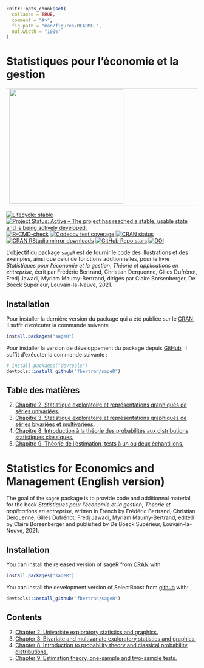 <!-- README.md is generated from README.Rmd. Please edit that file -->

```r
knitr::opts_chunk$set(
  collapse = TRUE,
  comment = "#>",
  fig.path = "man/figures/README-",
  out.width = "100%"
)
```

# Statistiques pour l’économie et la gestion 


<table align="center">
        <tr>
            <td><img src="man/figures/9782807319448-g.jpg" align="left" width="300" style="margin:0 100px 0 0;"/></td>
            <td><img src="man/figures/logo.png" align="right" width="200" style="margin:0 0 0 100px;"/></td>
        </tr>
</table>






<!-- badges: start -->
[![Lifecycle: stable](https://img.shields.io/badge/lifecycle-stable-green.svg)](https://lifecycle.r-lib.org/articles/stages.html)
[![Project Status: Active – The project has reached a stable, usable state and is being actively developed.](https://www.repostatus.org/badges/latest/active.svg)](https://www.repostatus.org/#active)
[![R-CMD-check](https://github.com/fbertran/sageR/workflows/R-CMD-check/badge.svg)](https://github.com/fbertran/sageR/actions)
[![Codecov test coverage](https://codecov.io/gh/fbertran/sageR/branch/master/graph/badge.svg)](https://codecov.io/gh/fbertran/sageR?branch=master)
[![CRAN status](https://www.r-pkg.org/badges/version/sageR)](https://CRAN.R-project.org/package=sageR)
[![CRAN RStudio mirror downloads](https://cranlogs.r-pkg.org/badges/sageR)](https://cran.r-project.org/package=sageR)
[![GitHub Repo stars](https://img.shields.io/github/stars/fbertran/sageR?style=social)](https://github.com/github/fbertran/sageR)
[![DOI](https://zenodo.org/badge/204068588.svg)](https://zenodo.org/badge/latestdoi/204068588)
<!-- badges: end -->


L'objectif du package `sageR` est de fournir le code des illustrations et des exemples, ainsi que celui de fonctions addtionnelles, pour le livre *Statistiques pour l’économie et la gestion*, *Théorie et applications en entreprise*, écrit par Frédéric Bertrand, Christian Derquenne, Gilles Dufrénot, Fredj Jawadi, Myriam Maumy-Bertrand, dirigés par Claire Borsenberger, De Boeck Supérieur, Louvain-la-Neuve, 2021.


## Installation

Pour installer la dernière version du package qui a été publiée sur le [CRAN](https://CRAN.R-project.org), il suffit d'exécuter la commande suivante :

``` r
install.packages("sageR")
```

Pour installer la version de développement du package depuis [GitHub](https://github.com/), il suffit d'exécuter la commande suivante :

``` r
# install.packages("devtools")
devtools::install_github("fbertran/sageR")
```

## Table des matières

<!-- [Avant-propos.](https://fbertran.github.io/sageR/articles/CodeChap00.html) -->

<!-- 1. [Chapitre 1. Introduction à la statistique et à son petit monde.](https://fbertran.github.io/sageR/articles/CodeChap01.html) -->
2. [Chapitre 2. Statistique exploratoire et représentations graphiques de séries univariées.](https://fbertran.github.io/sageR/articles/CodeChap02.html) 
3. [Chapitre 3. Statistique exploratoire et représentations graphiques de séries bivariées et multivariées.](https://fbertran.github.io/sageR/articles/CodeChap03.html) 
<!-- 4. [Chapitre 4. Exploration des données avec l'analyse en composantes principales.](https://fbertran.github.io/sageR/articles/CodeChap04.html)  -->
<!-- 5. [Chapitre 5. Exploration des données avec l'analyse factorielle des correspondances.](https://fbertran.github.io/sageR/articles/CodeChap05.html) -->
<!-- 6. [Chapitre 6. Exploration des données avec l'analyse des correspondances multiples.](https://fbertran.github.io/sageR/articles/CodeChap06.html)  -->
<!-- 7. [Chapitre 7. Exploration des données avec la classification automatique.](https://fbertran.github.io/sageR/articles/CodeChap07.html)  -->
8. [Chapitre 8. Introduction à la théorie des probabilités aux distributions statistiques classiques.](https://fbertran.github.io/sageR/articles/CodeChap08.html)
9. [Chapitre 9. Théorie de l'estimation, tests à un ou deux échantillons.](https://fbertran.github.io/sageR/articles/CodeChap09.html)
<!-- 10. [Chapitre 10. Modèle linéaire gaussien.](https://fbertran.github.io/sageR/articles/CodeChap10.html) -->
<!-- 11. [Chapitre 11. Introduction aux séries temporelles.](https://fbertran.github.io/sageR/articles/CodeChap11.html) -->
<!-- 12. [Chapitre 12. Introduction aux modèles logit et probit.](https://fbertran.github.io/sageR/articles/CodeChap12.html) -->


# Statistics for Economics and Management (English version)

The goal of the `sageR` package is to provide code and additionnal material for the book *Statistiques pour l’économie et la gestion*, *Théorie et applications en entreprise*, written in French by Frédéric Bertrand, Christian Derquenne, Gilles Dufrénot, Fredj Jawadi, Myriam Maumy-Bertrand, edited by Claire Borsenberger and published by De Boeck Supérieur, Louvain-la-Neuve, 2021.

## Installation

You can install the released version of sageR from [CRAN](https://CRAN.R-project.org) with:


```r
install.packages("sageR")
```

You can install the development version of SelectBoost from [github](https://github.com) with:


```r
devtools::install_github("fbertran/sageR")
```

## Contents

<!-- [Foreword.](https://fbertran.github.io/sageR/articles/CodeChap00.html) -->

<!-- 1. [Chapter 1. Introduction to statistics and their world.](https://fbertran.github.io/sageR/articles/CodeChap01.html) -->
2. [Chapter 2. Univariate exploratory statistics and graphics.](https://fbertran.github.io/sageR/articles/CodeChap02.html) 
3. [Chapter 3. Bivariate and multivariate exploratory statistics and graphics.](https://fbertran.github.io/sageR/articles/CodeChap03.html) 
<!-- 4. [Chapter 4. Data exploration with Principal Component Analysis.](https://fbertran.github.io/sageR/articles/CodeChap04.html)  -->
<!-- 5. [Chapter 5. Data exploration with Correspondence Analysis.](https://fbertran.github.io/sageR/articles/CodeChap05.html) -->
<!-- 6. [Chapter 6. Data exploration with Multiple Correspondence Analysis.](https://fbertran.github.io/sageR/articles/CodeChap06.html)  -->
<!-- 7. [Chapter 7. Data exploration with automatic clustering.](https://fbertran.github.io/sageR/articles/CodeChap07.html)  -->
8. [Chapter 8. Introduction to probability theory and classical probability distributions.](https://fbertran.github.io/sageR/articles/CodeChap08.html)
9. [Chapter 9. Estimation theory, one-sample and two-sample tests.](https://fbertran.github.io/sageR/articles/CodeChap09.html)
<!-- 10. [Chapter 10. Gaussian linear model.](https://fbertran.github.io/sageR/articles/CodeChap10.html) -->
<!-- 11. [Chapter 11. Introduction to time series.](https://fbertran.github.io/sageR/articles/CodeChap11.html) -->
<!-- 12. [Chapter 12. Introduction to probit and logit models.](https://fbertran.github.io/sageR/articles/CodeChap12.html) -->


